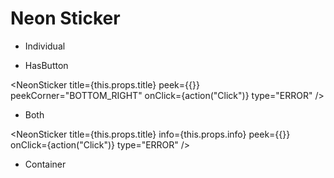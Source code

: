 
# Neon Sticker

- Individual

<NeonSticker title={this.props.title} info={this.props.info} />
<NeonSticker title={this.props.title} info={this.props.info} type="SUCCEED" />
<NeonSticker title={this.props.title} info={this.props.info} type="ERROR" />

- HasButton

<NeonSticker 
    title={this.props.title}
    peek={{}}
    peekCorner="BOTTOM_RIGHT"
    onClick={action("Click")} 
    type="ERROR" />

- Both

<NeonSticker 
    title={this.props.title} 
    info={this.props.info} 
    peek={{}} 
    onClick={action("Click")} 
    type="ERROR" />

- Container

<div style={{
    height: '300px',
}}>
    <NeonSticker title={this.props.title} info={this.props.info} />
</div>

<div style={{
    height: '300px',
    width: '100px',
}}>
    <NeonSticker title={this.props.title} info={this.props.info} />
</div>
